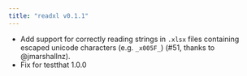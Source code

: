 ```yaml
---
title: "readxl v0.1.1"
---
```


 * Add support for correctly reading strings in `.xlsx` files containing escaped
unicode characters (e.g. `_x005F_`) (#51, thanks to @jmarshallnz).
  * Fix for testthat 1.0.0
